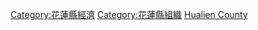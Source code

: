 [[Category:花蓮縣經濟|Category:花蓮縣經濟]]
[[Category:花蓮縣組織|Category:花蓮縣組織]]
[[Category:台灣各地工商業機構|Hualien County]]